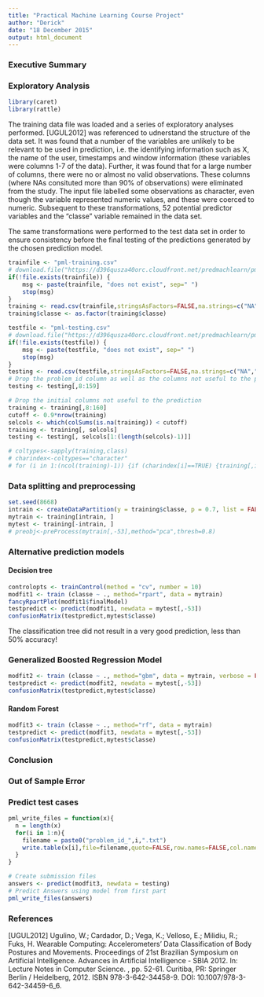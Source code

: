 ```yaml
---
title: "Practical Machine Learning Course Project"
author: "Derick"
date: "18 December 2015"
output: html_document
---
```


### Executive Summary



### Exploratory Analysis

```r
library(caret)
library(rattle)
```

The training data file was loaded and a series of exploratory analyses performed. [UGUL2012] was referenced to udnerstand the structure of the data set.  It was found that a number of the variables are unlikely to be relevant to be used in prediction, i.e. the identifying information such as X, the name of the user, timestamps and window information (these variables were columns 1-7 of the data).  Further, it was found that for a large number of columns, there were no or almost no valid observations.  These columns (where NAs consituted more than 90% of observations) were eliminated from the study.  The input file labelled some observations as character, even though the variable represented numeric values, and these were coerced to numeric.  Subsequent to these transformations, 52 potential predictor variables and the "classe" variable remained in the data set.

The same transformations were performed to the test data set in order to ensure consistency before the final testing of the predictions generated by the chosen prediction model.


```r
trainfile <- "pml-training.csv"
# download.file("https://d396qusza40orc.cloudfront.net/predmachlearn/pml-training.csv",trainfile)
if(!file.exists(trainfile)) {
    msg <- paste(trainfile, "does not exist", sep=" ")
    stop(msg)
}
training <- read.csv(trainfile,stringsAsFactors=FALSE,na.strings=c("NA","","#DIV/0"))
training$classe <- as.factor(training$classe)

testfile <- "pml-testing.csv"
# download.file("https://d396qusza40orc.cloudfront.net/predmachlearn/pml-testing.csv",testfile)
if(!file.exists(testfile)) {
    msg <- paste(testfile, "does not exist", sep=" ")
    stop(msg)
}
testing <- read.csv(testfile,stringsAsFactors=FALSE,na.strings=c("NA","","#DIV/0"))
# Drop the problem_id column as well as the columns not useful to the prediction
testing <- testing[,8:159]

# Drop the initial columns not useful to the prediction
training <- training[,8:160]
cutoff <- 0.9*nrow(training)
selcols <- which(colSums(is.na(training)) < cutoff)
training <- training[, selcols]
testing <- testing[, selcols[1:(length(selcols)-1)]]

# coltypes<-sapply(training,class)
# charindex<-coltypes=="character"
# for (i in 1:(ncol(training)-1)) {if (charindex[i]==TRUE) {training[,i]<-as.numeric(training[,i]) }}

```
### Data splitting and preprocessing

```r
set.seed(8668)
intrain <- createDataPartition(y = training$classe, p = 0.7, list = FALSE)
mytrain <- training[intrain, ]
mytest <- training[-intrain, ]
# preobj<-preProcess(mytrain[,-53],method="pca",thresh=0.8)

```

### Alternative prediction models

#### Decision tree

```r
controlopts <- trainControl(method = "cv", number = 10)
modfit1 <- train (classe ~ ., method="rpart", data = mytrain)
fancyRpartPlot(modfit1$finalModel)
testpredict <- predict(modfit1, newdata = mytest[,-53])
confusionMatrix(testpredict,mytest$classe)
```

The classification tree did not result in a very good prediction, less than 50% accuracy!

### Generalized Boosted Regression Model

``` r
modfit2 <- train (classe ~ ., method="gbm", data = mytrain, verbose = FALSE)
testpredict <- predict(modfit2, newdata = mytest[,-53])
confusionMatrix(testpredict,mytest$classe)
```

#### Random Forest

``` r
modfit3 <- train (classe ~ ., method="rf", data = mytrain)
testpredict <- predict(modfit3, newdata = mytest[,-53])
confusionMatrix(testpredict,mytest$classe)
```


### Conclusion

### Out of Sample Error

### Predict test cases 

```r
pml_write_files = function(x){
  n = length(x)
  for(i in 1:n){
    filename = paste0("problem_id_",i,".txt")
    write.table(x[i],file=filename,quote=FALSE,row.names=FALSE,col.names=FALSE)
  }
}

# Create submission files
answers <- predict(modfit3, newdata = testing)
# Predict Answers using model from first part
pml_write_files(answers)
```

### References

[UGUL2012] Ugulino, W.; Cardador, D.; Vega, K.; Velloso, E.; Milidiu, R.; Fuks, H. Wearable Computing: Accelerometers' Data Classification of Body Postures and Movements. Proceedings of 21st Brazilian Symposium on Artificial Intelligence. Advances in Artificial Intelligence - SBIA 2012. In: Lecture Notes in Computer Science. , pp. 52-61. Curitiba, PR: Springer Berlin / Heidelberg, 2012. ISBN 978-3-642-34458-9. DOI: 10.1007/978-3-642-34459-6_6. 
